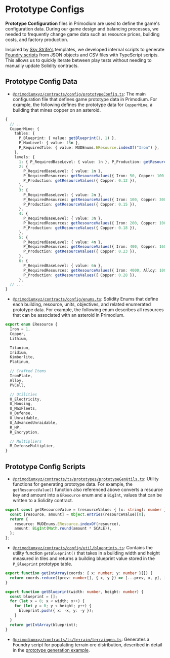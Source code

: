 # Prototype Configs

**Prototype Configuration** files in Primodium are used to define the game's
configuration data. During our game design and balancing processes, we needed to
frequently change game data such as resource prices, building costs, and factory
production.

Inspired by [Sky Strife's](https://github.com/latticexyz/skystrife-public)
templates, we developed internal scripts to generate
[Foundry scripts](https://book.getfoundry.sh/tutorials/solidity-scripting) from
JSON objects and CSV files with TypeScript scripts. This allows us to quickly
iterate between play tests without needing to manually update Solidity
contracts.

## Prototype Config Data

- [`@primodiumxyz/contracts/config/prototypeConfig.ts`](https://github.com/primodiumxyz/contracts/blob/main/config/prototypeConfig.ts):
  The main configuration file that defines game prototype data in Primodium. For
  example, the following defines the prototype data for `CopperMine`, a building
  that mines copper on an asteroid.

```ts filename="@primodiumxyz/contracts/config/prototypeConfig.ts#L623-L655" showLineNumbers
{
  // ...
  CopperMine: {
    tables: {
      P_Blueprint: { value: getBlueprint(1, 1) },
      P_MaxLevel: { value: 15n },
      P_RequiredTile: { value: MUDEnums.EResource.indexOf("Iron") },
    },
    levels: {
      1: { P_RequiredBaseLevel: { value: 1n }, P_Production: getResourceValues({ Copper: 0.09 }) },
      2: {
        P_RequiredBaseLevel: { value: 1n },
        P_RequiredResources: getResourceValues({ Iron: 50, Copper: 100 }),
        P_Production: getResourceValues({ Copper: 0.12 }),
      },
      3: {
        P_RequiredBaseLevel: { value: 2n },
        P_RequiredResources: getResourceValues({ Iron: 100, Copper: 300 }),
        P_Production: getResourceValues({ Copper: 0.15 }),
      },
      4: {
        P_RequiredBaseLevel: { value: 3n },
        P_RequiredResources: getResourceValues({ Iron: 200, Copper: 1000 }),
        P_Production: getResourceValues({ Copper: 0.18 }),
      },
      5: {
        P_RequiredBaseLevel: { value: 4n },
        P_RequiredResources: getResourceValues({ Iron: 400, Copper: 1600 }),
        P_Production: getResourceValues({ Copper: 0.23 }),
      },
      6: {
        P_RequiredBaseLevel: { value: 6n },
        P_RequiredResources: getResourceValues({ Iron: 4000, Alloy: 1000 }),
        P_Production: getResourceValues({ Copper: 0.28 }),
      },
  // ...
}
```

- [`@primodiumxyz/contracts/config/enums.ts`](https://github.com/primodiumxyz/contracts/blob/main/config/enums.ts):
  Solidity Enums that define each building, resource, units, objectives, and
  related enumerated prototype data. For example, the following enum describes
  all resources that can be associated with an asteroid in Primodium.

```ts filename="@primodiumxyz/contracts/config/enums.ts#L39-L65" showLineNumbers
export enum EResource {
  Iron = 1,
  Copper,
  Lithium,

  Titanium,
  Iridium,
  Kimberlite,
  Platinum,

  // Crafted Items
  IronPlate,
  Alloy,
  PVCell,

  // Utilities
  U_Electricity,
  U_Housing,
  U_MaxFleets,
  U_Defense,
  U_Unraidable,
  U_AdvancedUnraidable,
  R_HP,
  R_Encryption,

  // Multipliers
  M_DefenseMultiplier,
}
```

## Prototype Config Scripts

- [`@primodiumxyz/contracts/ts/prototypes/prototypeGenUtils.ts`](https://github.com/primodiumxyz/contracts/blob/main/ts/prototypes/prototypeGenUtils.ts):
  Utility functions for generating prototype data. For example, the
  `getResourceValue()` function also referenced above converts a resource key
  and amount into a `EResource` enum and a `BigInt`, values that can be written
  to a Solidity contract.

```ts copy filename="@primodiumxyz/contracts/ts/prototypes/prototypeGenUtils.ts#L63-L66" showLineNumbers
export const getResourceValue = (resourceValue: { [x: string]: number }) => {
  const [resource, amount] = Object.entries(resourceValue)[0];
  return {
    resource: MUDEnums.EResource.indexOf(resource),
    amount: BigInt(Math.round(amount * SCALE)),
  };
};
```

- [`@primodiumxyz/contracts/config/util/blueprints.ts`](https://github.com/primodiumxyz/contracts/blob/main/config/util/blueprints.ts):
  Contains the utility function `getBlueprint()` that takes in a building width
  and height measured in tiles and returns a building blueprint value stored in
  the `P_Blueprint` prototype table.

```ts copy filename="@primodiumxyz/contracts/config/util/blueprints.ts" showLineNumbers
export function getIntArray(coords: { x: number; y: number }[]) {
  return coords.reduce((prev: number[], { x, y }) => [...prev, x, y], []);
}

export function getBlueprint(width: number, height: number) {
  const blueprint = [];
  for (let x = 0; x < width; x++) {
    for (let y = 0; y < height; y++) {
      blueprint.push({ x: -x, y: -y });
    }
  }
  return getIntArray(blueprint);
}
```

- [`@primodiumxyz/contracts/ts/terrain/terraingen.ts`](https://github.com/primodiumxyz/contracts/blob/main/ts/terrain/terraingen.ts):
  Generates a Foundry script for populating terrain ore distribution, described
  in detail in the [prototype generation example](./generation.mdx).
